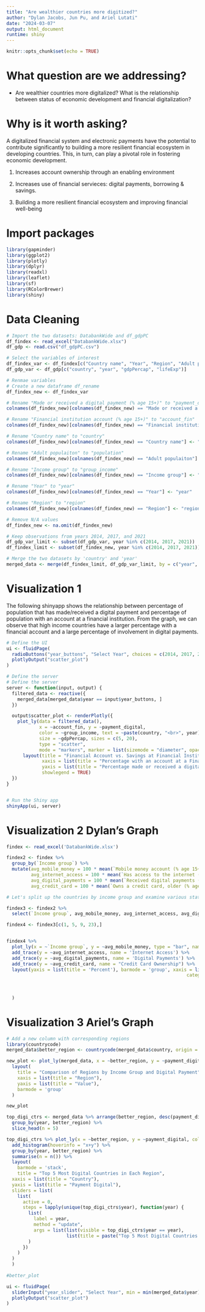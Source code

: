 ```yaml
---
title: "Are wealthier countries more digitized?"
author: "Dylan Jacobs, Jun Pu, and Ariel Lutati"
date: "2024-03-07"
output: html_document
runtime: shiny
---
```


```r
knitr::opts_chunk$set(echo = TRUE)
```

# What question are we addressing?
- Are wealthier countries more digitalized? What is the relationship between status of economic development and financial digitalization?

# Why is it worth asking?
A digitalized financial system and electronic payments have the potential to contribute significantly to building a more resilient financial ecosystem in developing countries. This, in turn, can play a pivotal role in fostering economic development.

1. Increases account ownership through an enabling environment

2. Increases use of financial servieces: digital payments, borrowing & savings.

3. Building a more resilient financial ecosystem and improving financial well-being

# Import packages
```r
library(gapminder)
library(ggplot2)
library(plotly)
library(dplyr)
library(readxl)
library(leaflet)
library(sf)
library(RColorBrewer)
library(shiny)
```

# Data Cleaning
```r
# Import the two datasets: DatabankWide and df_gdpPC
df_findex <- read_excel("DatabankWide.xlsx")
df_gdp <- read.csv("df_gdpPC.csv")

# Select the variables of interest
df_findex_var <- df_findex[c("Country name", "Year", "Region", "Adult populaiton", "Income group", "Made or received a digital payment (% age 15+)", "Financial institution account (% age 15+)")]
df_gdp_var <- df_gdp[c("country", "year", "gdpPercap", "lifeExp")]

# Renmae variables
# Create a new dataframe df_rename
df_findex_new <- df_findex_var

# Rename "Made or received a digital payment (% age 15+)" to "payment_digital"
colnames(df_findex_new)[colnames(df_findex_new) == "Made or received a digital payment (% age 15+)"] <- "payment_digital"

# Rename "Financial institution account (% age 15+)" to "account_fin"
colnames(df_findex_new)[colnames(df_findex_new) == "Financial institution account (% age 15+)"] <- "account_fin"

# Rename "Country name" to "country"
colnames(df_findex_new)[colnames(df_findex_new) == "Country name"] <- "country"

# Rename "Adult populaiton" to "population"
colnames(df_findex_new)[colnames(df_findex_new) == "Adult populaiton"] <- "population"

# Rename "Income group" to "group_income"
colnames(df_findex_new)[colnames(df_findex_new) == "Income group"] <- "group_income"

# Rename "Year" to "year"
colnames(df_findex_new)[colnames(df_findex_new) == "Year"] <- "year"

# Rename "Region" to "region"
colnames(df_findex_new)[colnames(df_findex_new) == "Region"] <- "region"

# Remove N/A values
df_findex_new <- na.omit(df_findex_new)

# Keep observations from years 2014, 2017, and 2021
df_gdp_var_limit <- subset(df_gdp_var, year %in% c(2014, 2017, 2021))
df_findex_limit <- subset(df_findex_new, year %in% c(2014, 2017, 2021))

# Merge the two datasets by 'country' and 'year'
merged_data <- merge(df_findex_limit, df_gdp_var_limit, by = c("year", "country"))
```


# Visualization 1
The following shinyapp shows the relationship between percentage of population that has made/received a digital payment and percentage of population with an account at a financial institution. From the graph, we can observe that high income countries have a larger percentage with a financial account and a large percentage of involvement in digital payments.

```r
# Define the UI
ui <- fluidPage(
  radioButtons("year_buttons", "Select Year", choices = c(2014, 2017, 2021), selected = 2014),
  plotlyOutput("scatter_plot")
)

# Define the server
# Define the server
server <- function(input, output) {
  filtered_data <- reactive({
    merged_data[merged_data$year == input$year_buttons, ]
  })

  output$scatter_plot <- renderPlotly({
    plot_ly(data = filtered_data(),
            x = ~account_fin, y = ~payment_digital,
            color = ~group_income, text = ~paste(country, "<br>", year),
            size = ~gdpPercap, sizes = c(5, 20),
            type = "scatter",
            mode = "markers", marker = list(sizemode = "diameter", opacity = 0.6)) %>%
      layout(title = "Financial Account vs. Savings at Financial Institution",
             xaxis = list(title = "Percentage with an account at a Financial Institution"),
             yaxis = list(title = "Percentage made or received a digital payment"),
             showlegend = TRUE)
  })
}


# Run the Shiny app
shinyApp(ui, server)
```


# Visualization 2 Dylan's Graph
```r
findex <- read_excel('DatabankWide.xlsx')

findex2 <- findex %>%
  group_by(`Income group`) %>%
  mutate(avg_mobile_money = 100 * mean(`Mobile money account (% age 15+)`, na.rm = TRUE),
         avg_internet_access = 100 * mean(`Has access to the internet (% age 15+)`, na.rm = TRUE),
         avg_digital_payments = 100 * mean(`Received digital payments (% age 15+)`, na.rm = TRUE),
         avg_credit_card = 100 * mean(`Owns a credit card, older (% age 25+)`, na.rm = TRUE))

# Let's split up the countries by income group and examine various stats

findex3 <- findex2 %>%
  select(`Income group`, avg_mobile_money, avg_internet_access, avg_digital_payments, avg_credit_card)

findex4 <- findex3[c(1, 5, 9, 23),]


findex4 %>%
  plot_ly(x = ~`Income group`, y = ~avg_mobile_money, type = "bar", name = "Money Market Account") %>%
  add_trace(y = ~avg_internet_access, name = 'Internet Access') %>%
  add_trace(y = ~avg_digital_payments, name = 'Digital Payments') %>%
  add_trace(y = ~avg_credit_card, name = "Credit Card Ownership") %>%
  layout(yaxis = list(title = 'Percent'), barmode = 'group', xaxis = list(title = 'Income', categoryorder = "array",
                                                                  categoryarray = c("Low income", 
                                                                                    "Lower middle income", 
                                                                                    "Upper middle income",
                                                                                    "High income"))
  )

```

# Visualization 3 Ariel's Graph
```r
# Add a new column with corresponding regions
library(countrycode)
merged_data$better_region <- countrycode(merged_data$country, origin = "country.name", destination = "region")
```

```r
new_plot <- plot_ly(merged_data, x = ~better_region, y = ~payment_digital, color = ~country, type = 'bar') %>%
  layout(
    title = "Comparison of Regions by Income Group and Digital Payment",
    xaxis = list(title = "Region"),
    yaxis = list(title = "Value"),
    barmode = 'group'
  )

new_plot
```
```r
top_digi_ctrs <- merged_data %>% arrange(better_region, desc(payment_digital)) %>%
  group_by(year, better_region) %>%
  slice_head(n = 5)

top_digi_ctrs %>% plot_ly(x = ~better_region, y = ~payment_digital, color = ~country) %>%
  add_histogram(hoverinfo = "x+y") %>%
  group_by(year, better_region) %>%
  summarise(n = n()) %>%
  layout(
    barmode = 'stack',
    title = "Top 5 Most Digital Countries in Each Region",
  xaxis = list(title = "Country"),
  yaxis = list(title = "Payment Digital"),
  sliders = list(
    list(
      active = 0,
      steps = lapply(unique(top_digi_ctrs$year), function(year) {
        list(
          label = year,
          method = "update",
          args = list(list(visible = top_digi_ctrs$year == year),
                      list(title = paste("Top 5 Most Digital Countries in Each Region - ", year)))
        )
      })
    )
  )
  )
  
#better_plot
```
```r
ui <- fluidPage(
  sliderInput("year_slider", "Select Year", min = min(merged_data$year), max = max(merged_data$year), value = min(merged_data$year), step = 1),
  plotlyOutput("scatter_plot")
)

```



